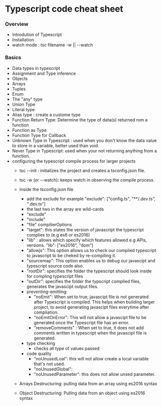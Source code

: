 # Typescript code cheat sheet

### Overview
- Introdution of Typescript
- Installation
- watch mode : tsc filename -w || --watch

### Basics
- Data types in typescript
- Assignment and Type inference
- Objects
- Arrays
- Tuples
- Enum
- The "any" type
- Union Type
- Literal type
- Alias type : create a custome type
- Function Return Type: Determine the type of data(s) returned rom a function
- Function as Type
- Function Type for Callback
- Unknown Type in Typescript : used when you don't know the data value to store in a variable, better used than void.
- Never Type in Typescript: used when your not returning anything from a function.
- configuring the typescript compile process for larger projects
    - tsc --init : initializes the project and creates a tsconfig.json file.
    - tsc -w (or --watch): keeps watch in observing the compile process.
    - inside the tsconfig.json file
        - add the exclude for example "exclude": ["config.ts", "**/*.dev.ts", "*.dev.ts"]
        - the last two in the array are wild-cards 
        - "exclude"
        - "include"
        - "file"
    compilierOptions
        - "target": this states the version of javascript the typescript complies to (e.g es6 or es2016)
        - "lib" : allows which specify which features allowed e.g APIs, versions. "lib": ["es2016", "dom"]
        - "allowjs": This option allows us to check our compiled typescript to javascript to be cheked by re-compiling it.
        - "sourcemap": This option enables us to debug our javascipt and typescript source code also.
        - "rootDir": specifies the folder the typescript should look inside for compling typescript files
        - "outDir": specifies the folder the typscript complied files, generates the javascipt output files.
        - preventing-emitting: 
            - "noEmit": When set to true, javascipt file is not generated after Typescript is compiled. This helps when building larger project, to avoid generating javascipt files everytime after compliation.
            - "noEmitOnError": This will not allow a javascipt file to be generated once the Typescript file has an error.
            - "removeComments" : When set to true, it does not add comments written in typescript when the javascipt file is generated.
        - type checking
            - checks all type of values passed
        - code quality
            - "noUnusedLoal": this will not allow create a local variable that's not used.
            - "noUnusedGlobal": 
            - "noUnusedParameter": this does not allow unsed parameter.

    - Arrays Destructuring: pulling data from an array using es2016 syntax
    - Object Destructuring: Pulling data from an object using es2016 syntax